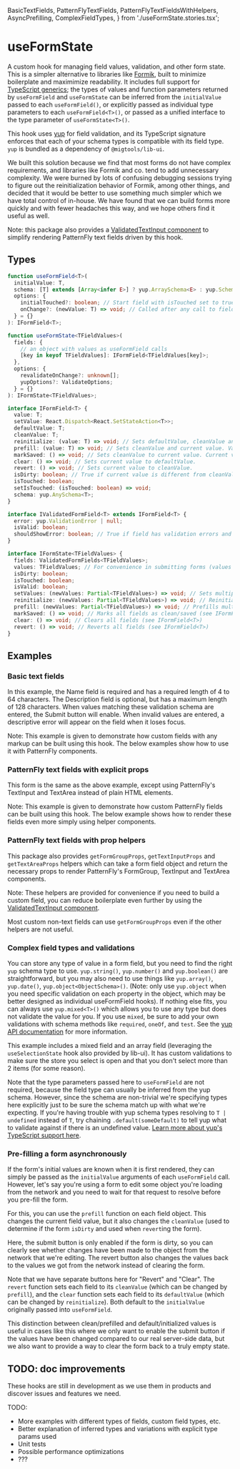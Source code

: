   BasicTextFields,
  PatternFlyTextFields,
  PatternFlyTextFieldsWithHelpers,
  AsyncPrefilling,
  ComplexFieldTypes,
} from './useFormState.stories.tsx';

<Meta title="Hooks/useFormState" component={useFormState} />

# useFormState

A custom hook for managing field values, validation, and other form state.
This is a simpler alternative to libraries like [Formik](https://formik.org/), built to minimize boilerplate and maximimize readability.
It includes full support for [TypeScript generics](https://www.typescriptlang.org/docs/handbook/generics.html); the types of values and function
parameters returned by `useFormField` and `useFormState` can be inferred from the `initialValue` passed to each `useFormField()`, or explicitly
passed as individual type parameters to each `useFormField<T>()`, or passed as a unified interface to the type parameter of `useFormState<T>()`.

This hook uses [yup](https://github.com/jquense/yup) for field validation, and its TypeScript signature enforces that each of your schema types is
compatible with its field type. `yup` is bundled as a dependency of `@migtools/lib-ui`.

We built this solution because we find that most forms do not have complex requirements, and libraries like Formik and co. tend to add unnecessary complexity.
We were burned by lots of confusing debugging sessions trying to figure out the reinitialization behavior of Formik, among other things,
and decided that it would be better to use something much simpler which we have total control of in-house. We have found that we can build forms
more quickly and with fewer headaches this way, and we hope others find it useful as well.

Note: this package also provides a [ValidatedTextInput component](./?path=/docs/components-validatedtextinput--pattern-fly-text-fields) to simplify rendering
PatternFly text fields driven by this hook.

## Types

```ts
function useFormField<T>(
  initialValue: T,
  schema: [T] extends [Array<infer E>] ? yup.ArraySchema<E> : yup.Schema<T>,
  options: {
    initialTouched?: boolean; // Start field with isTouched set to true
    onChange?: (newValue: T) => void; // Called after any call to field.setValue, for side effects
  } = {}
): IFormField<T>;

function useFormState<TFieldValues>(
  fields: {
    // an object with values as useFormField calls
    [key in keyof TFieldValues]: IFormField<TFieldValues[key]>;
  },
  options: {
    revalidateOnChange?: unknown[];
    yupOptions?: ValidateOptions;
  } = {}
): IFormState<TFieldValues>;

interface IFormField<T> {
  value: T;
  setValue: React.Dispatch<React.SetStateAction<T>>;
  defaultValue: T;
  cleanValue: T;
  reinitialize: (value: T) => void; // Sets defaultValue, cleanValue and current value. Value will be restored on revert or clear. Useful if initial values are loaded asynchronously.
  prefill: (value: T) => void; // Sets cleanValue and current value. Value will be restored on revert but not clear. Useful if values to be edited are loaded asynchronously but retains separate defaultValue for clear.
  markSaved: () => void; // Sets cleanValue to current value. Current value will be restored on revert but not clear. Useful if values have been saved to storage but the form is still open.
  clear: () => void; // Sets current value to defaultValue.
  revert: () => void; // Sets current value to cleanValue.
  isDirty: boolean; // True if current value is different from cleanValue.
  isTouched: boolean;
  setIsTouched: (isTouched: boolean) => void;
  schema: yup.AnySchema<T>;
}

interface IValidatedFormField<T> extends IFormField<T> {
  error: yup.ValidationError | null;
  isValid: boolean;
  shouldShowError: boolean; // True if field has validation errors and has been touched (false if it's just blank and untouched)
}

interface IFormState<TFieldValues> {
  fields: ValidatedFormFields<TFieldValues>;
  values: TFieldValues; // For convenience in submitting forms (values are also included in fields property)
  isDirty: boolean;
  isTouched: boolean;
  isValid: boolean;
  setValues: (newValues: Partial<TFieldValues>) => void; // Sets multiple values at once.
  reinitialize: (newValues: Partial<TFieldValues>) => void; // Reinitializes multiple values at once (see IFormField<T>)
  prefill: (newValues: Partial<TFieldValues>) => void; // Prefills multiple values at once (see IFormField<T>)
  markSaved: () => void; // Marks all fields as clean/saved (see IFormField<T>)
  clear: () => void; // Clears all fields (see IFormField<T>)
  revert: () => void; // Reverts all fields (see IFormField<T>)
}
```

## Examples

### Basic text fields

In this example, the Name field is required and has a required length of 4 to 64 characters.
The Description field is optional, but has a maximum length of 128 characters.
When values matching these validation schema are entered, the Submit button will enable.
When invalid values are entered, a descriptive error will appear on the field when it loses focus.

Note: This example is given to demonstrate how custom fields with any markup can be built using this hook.
The below examples show how to use it with PatternFly components.

<Canvas>
  <Story story={BasicTextFields} />
</Canvas>

### PatternFly text fields with explicit props

This form is the same as the above example, except using PatternFly's TextInput and TextArea instead of plain HTML elements.

Note: This example is given to demonstrate how custom PatternFly fields can be built using this hook.
The below example shows how to render these fields even more simply using helper components.

<Canvas>
  <Story story={PatternFlyTextFields} />
</Canvas>

### PatternFly text fields with prop helpers

This package also provides `getFormGroupProps`, `getTextInputProps` and `getTextAreaProps` helpers which can take a form field object
and return the necessary props to render PatternFly's FormGroup, TextInput and TextArea components.

Note: These helpers are provided for convenience if you need to build a custom field, you can reduce boilerplate even further by
using the [ValidatedTextInput component](./?path=/docs/components-validatedtextinput--pattern-fly-text-fields).

Most custom non-text fields can use `getFormGroupProps` even if the other helpers are not useful.

<Canvas>
  <Story story={PatternFlyTextFieldsWithHelpers} />
</Canvas>

### Complex field types and validations

You can store any type of value in a form field, but you need to find the right `yup` schema type to use. `yup.string()`, `yup.number()` and `yup.boolean()` are straightforward,
but you may also need to use things like `yup.array()`, `yup.date()`, `yup.object<ObjectSchema>()`. (Note: only use `yup.object` when you need specific validation on each property in the object, which may be better designed as individual useFormField hooks).
If nothing else fits, you can always use `yup.mixed<T>()` which allows you to use any type but does not validate the value for you. If you use `mixed`, be sure to add your own validations with schema methods like `required`, `oneOf`, and `test`.
See the [yup API documentation](https://github.com/jquense/yup#api) for more information.

This example includes a mixed field and an array field (leveraging the `useSelectionState` hook also provided by lib-ui). It has custom validations to make sure the store you select is open and that you don't select more than 2 items (for some reason).

Note that the type parameters passed here to `useFormField` are not required, because the field type can usually be inferred from the yup schema.
However, since the schema are non-trivial we're specifying types here explicitly just to be sure the schema match up with what we're expecting.
If you're having trouble with yup schema types resolving to `T | undefined` instead of `T`, try chaining `.default(someDefault)` to tell yup what to validate against if there is an undefined value.
[Learn more about yup's TypeScript support here](https://github.com/jquense/yup/blob/master/docs/typescript.md).

<Canvas>
  <Story story={ComplexFieldTypes} />
</Canvas>

### Pre-filling a form asynchronously

If the form's initial values are known when it is first rendered, they can simply be passed as the `initialValue` arguments of each `useFormField` call.
However, let's say you're using a form to edit some object you're loading from the network and you need to wait for that request to resolve before you pre-fill the form.

For this, you can use the `prefill` function on each field object. This changes the current field value, but it also changes the `cleanValue` (used to determine if the form `isDirty` and used when `revert`ing the form).

Here, the submit button is only enabled if the form is dirty, so you can clearly see whether changes have been made to the object from the network that we're editing.
The revert button also changes the values back to the values we got from the network instead of clearing the form.

Note that we have separate buttons here for "Revert" and "Clear". The `revert` function sets each field to its `cleanValue` (which can be changed by `prefill`), and the `clear` function sets each
field to its `defaultValue` (which can be changed by `reinitialize`). Both default to the `initialValue` originally passed into `useFormField`.

This distinction between clean/prefilled and default/initialized values is useful in cases like this where we only want to enable the submit button if the values have been changed compared to
our real server-side data, but we also want to provide a way to clear the form back to a truly empty state.

<Canvas>
  <Story story={AsyncPrefilling} />
</Canvas>

## TODO: doc improvements

These hooks are still in development as we use them in products and discover issues and features we need.

TODO:

- More examples with different types of fields, custom field types, etc.
- Better explanation of inferred types and variations with explicit type params used
- Unit tests
- Possible performance optimizations
- ???

<GithubLink path="src/hooks/useFormState/useFormState.ts" />
